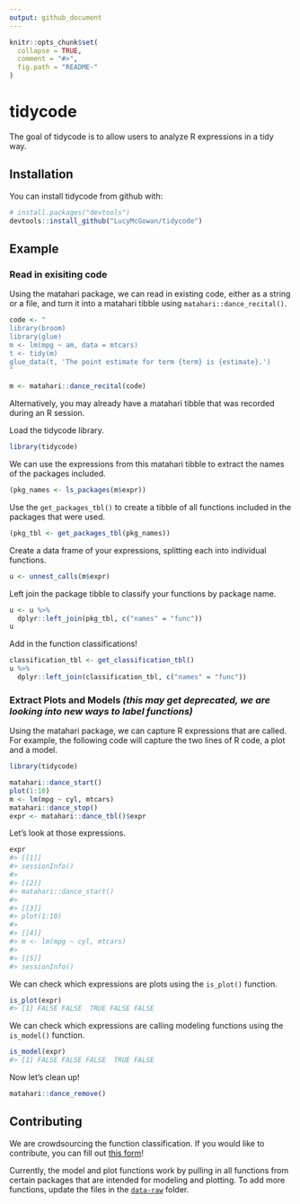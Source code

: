 ```yaml
---
output: github_document
---
```


<!-- README.md is generated from README.Rmd. Please edit that file -->

```r
knitr::opts_chunk$set(
  collapse = TRUE,
  comment = "#>",
  fig.path = "README-"
)
```

# tidycode

The goal of tidycode is to allow users to analyze R expressions in a tidy way.

## Installation

You can install tidycode from github with:

```r
# install.packages("devtools")
devtools::install_github("LucyMcGowan/tidycode")
```

## Example

### Read in exisiting code

Using the matahari package, we can read in existing code, either as a string or a file, and turn it into a matahari tibble using `matahari::dance_recital()`.

```r
code <- "
library(broom)
library(glue)
m <- lm(mpg ~ am, data = mtcars)
t <- tidy(m)
glue_data(t, 'The point estimate for term {term} is {estimate}.')
"

m <- matahari::dance_recital(code)
```

Alternatively, you may already have a matahari tibble that was recorded during an R session.

Load the tidycode library.

```r
library(tidycode)
```

We can use the expressions from this matahari tibble to extract the names of the packages included.

```r
(pkg_names <- ls_packages(m$expr))
```

Use the `get_packages_tbl()` to create a tibble of all functions included in the packages that were used.

```r
(pkg_tbl <- get_packages_tbl(pkg_names))
```

Create a data frame of your expressions, splitting each into individual functions.

```r
u <- unnest_calls(m$expr)
```

Left join the package tibble to classify your functions by package name.

```r
u <- u %>%
  dplyr::left_join(pkg_tbl, c("names" = "func"))
u
```

Add in the function classifications!

```r
classification_tbl <- get_classification_tbl()
u %>%
  dplyr::left_join(classification_tbl, c("names" = "func"))
```



### Extract Plots and Models _(this may get deprecated, we are looking into new ways to label functions)_

Using the matahari package, we can capture R expressions that are called. For example, the following code will capture the two lines of R code, a plot and a model.

```r
library(tidycode)
```

```r
matahari::dance_start()
plot(1:10)
m <- lm(mpg ~ cyl, mtcars)
matahari::dance_stop()
expr <- matahari::dance_tbl()$expr
```

Let's look at those expressions.
``` r
expr
#> [[1]]
#> sessionInfo()
#> 
#> [[2]]
#> matahari::dance_start()
#> 
#> [[3]]
#> plot(1:10)
#> 
#> [[4]]
#> m <- lm(mpg ~ cyl, mtcars)
#> 
#> [[5]]
#> sessionInfo()
```

We can check which expressions are plots using the `is_plot()` function.

``` r
is_plot(expr)
#> [1] FALSE FALSE  TRUE FALSE FALSE
```

We can check which expressions are calling modeling functions using the
`is_model()` function.

``` r
is_model(expr)
#> [1] FALSE FALSE FALSE  TRUE FALSE
```

Now let’s clean up\!

``` r
matahari::dance_remove()
```

## Contributing

We are crowdsourcing the function classification. If you would like to contribute, you can fill out [this form](https://docs.google.com/forms/d/e/1FAIpQLSfyDIVPC3cgKfplS3O7n-lCjWDLIzpCzgV2ffYAhyFuJaUooA/viewform?usp=sf_link)!

Currently, the model and plot functions work by pulling in all functions from certain packages that are intended for modeling and plotting. To add more functions, update the files in the [`data-raw`](https://github.com/LucyMcGowan/tidycode/tree/master/data-raw) folder.
